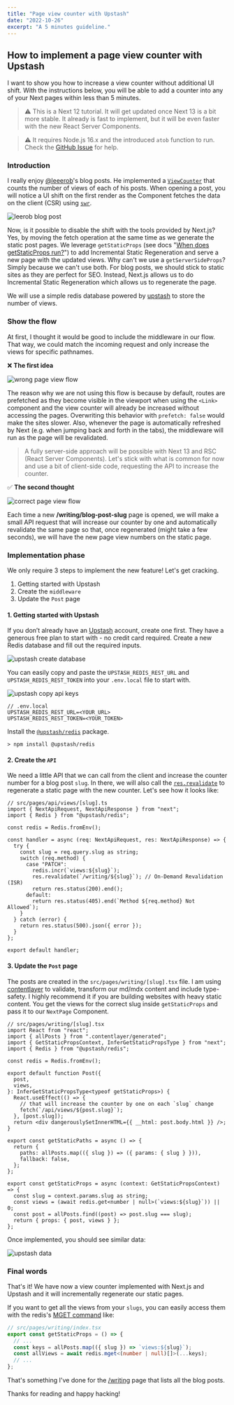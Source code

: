 ```yaml
---
title: "Page view counter with Upstash"
date: "2022-10-26"
excerpt: "A 5 minutes guideline."
---
```


## How to implement a page view counter with Upstash

I want to show you how to increase a view counter without additional UI shift. With the instructions below, you will be able to add a counter into any of your Next pages within less than 5 minutes.

> ⚠️ This is a Next 12 tutorial. It will get updated once Next 13 is a bit more stable. It already is fast to implement, but it will be even faster with the new React Server Components.

> ⚠️ It requires Node.js 16.x and the introduced `atob` function to run. Check the [GitHub Issue](https://github.com/upstash/upstash-redis/issues/216#issuecomment-1280636588) for help.

### Introduction

I really enjoy [@leeerob](https://twitter.com/leeerob)'s blog posts. He implemented a [`ViewCounter`](https://github.com/leerob/leerob.io/blob/main/components/ViewCounter.tsx) that counts the number of views of each of his posts. When opening a post, you will notice a UI shift on the first render as the Component fetches the data on the client (CSR) using [`swr`](https://swr.vercel.app).

![leerob blog post](/assets/blog/page-views/leerob-refresh-page-views.gif)

Now, is it possible to disable the shift with the tools provided by Next.js? Yes, by moving the fetch operation at the same time as we generate the static post pages. We leverage `getStaticProps` (see docs "[When does getStaticProps run?](https://nextjs.org/docs/basic-features/data-fetching/get-static-props#when-does-getstaticprops-run)") to add Incremental Static Regeneration and serve a new page with the updated views.
Why can't we use a `getServerSideProps`? Simply because we can't use both. For blog posts, we should stick to static sites as they are perfect for SEO. Instead, Next.js allows us to do Incremental Static Regeneration which allows us to regenerate the page.

We will use a simple redis database powered by [upstash](https://upstash.com) to store the number of views.

### Show the flow

At first, I thought it would be good to include the middleware in our flow. That way, we could match the incoming request and only increase the views for specific pathnames.

❌ **The first idea**

![wrong page view flow](/assets/blog/page-views/excalidraw-flow.png)

The reason why we are not using this flow is because by default, routes are prefetched as they become visible in the viewport when using the `<Link>` component and the view counter will already be increased without accessing the pages. Overwriting this behavior with `prefetch: false` would make the sites slower. Also, whenever the page is automatically refreshed by Next (e.g. when jumping back and forth in the tabs), the middleware will run as the page will be revalidated.

> A fully server-side approach will be possible with Next 13 and RSC (React Server Components). Let's stick with what is common for now and use a bit of client-side code, requesting the API to increase the counter.

✅ **The second thought**

![correct page view flow](/assets/blog/page-views/excalidraw-flow-2.png)

Each time a new **/writing/blog-post-slug** page is opened, we will make a small API request that will increase our counter by one and automatically revalidate the same page so that, once regenerated (might take a few seconds), we will have the new page view numbers on the static page.

### Implementation phase

We only require 3 steps to implement the new feature! Let's get cracking.

1. Getting started with Upstash
2. Create the `middleware`
3. Update the `Post` page

#### 1. Getting started with Upstash

If you don’t already have an [Upstash](http://console.upstash.com/) account, create one first. They have a generous free plan to start with - no credit card required. Create a new Redis database and fill out the required inputs.

![upstash create database](/assets/blog/page-views/upstash-create-db.png)

You can easily copy and paste the `UPSTASH_REDIS_REST_URL` and `UPSTASH_REDIS_REST_TOKEN` into your `.env.local` file to start with.

![upstash copy api keys](/assets/blog/page-views/upstash-api-keys.png)

```
// .env.local
UPSTASH_REDIS_REST_URL=<YOUR_URL>
UPSTASH_REDIS_REST_TOKEN=<YOUR_TOKEN>
```

Install the [`@upstash/redis`](https://www.npmjs.com/package/@upstash/redis) package.

```shell
> npm install @upstash/redis
```

#### 2. Create the `API`

We need a little API that we can call from the client and increase the counter number for a blog post `slug`. In there, we will also call the [`res.revalidate`](https://nextjs.org/docs/api-routes/response-helpers) to regenerate a static page with the new counter. Let's see how it looks like:

```tsx
// src/pages/api/views/[slug].ts
import { NextApiRequest, NextApiResponse } from "next";
import { Redis } from "@upstash/redis";

const redis = Redis.fromEnv();

const handler = async (req: NextApiRequest, res: NextApiResponse) => {
  try {
    const slug = req.query.slug as string;
    switch (req.method) {
      case "PATCH":
        redis.incr(`views:${slug}`);
        res.revalidate(`/writing/${slug}`); // On-Demand Revalidation (ISR)
        return res.status(200).end();
      default:
        return res.status(405).end(`Method ${req.method} Not Allowed`);
    }
  } catch (error) {
    return res.status(500).json({ error });
  }
};

export default handler;
```

#### 3. Update the `Post` page

The posts are created in the `src/pages/writing/[slug].tsx` file. I am using [contentlayer](http://contentlayer.dev/) to validate, transform our md/mdx content and include type-safety. I highly recommend it if you are building websites with heavy static content. You get the views for the correct slug inside `getStaticProps` and pass it to our `NextPage` Component.

```tsx
// src/pages/writing/[slug].tsx
import React from "react";
import { allPosts } from ".contentlayer/generated";
import { GetStaticPropsContext, InferGetStaticPropsType } from "next";
import { Redis } from "@upstash/redis";

const redis = Redis.fromEnv();

export default function Post({
  post,
  views,
}: InferGetStaticPropsType<typeof getStaticProps>) {
  React.useEffect(() => {
    // that will increase the counter by one on each `slug` change
    fetch(`/api/views/${post.slug}`);
  }, [post.slug]);
  return <div dangerouslySetInnerHTML={{ __html: post.body.html }} />;
}

export const getStaticPaths = async () => {
  return {
    paths: allPosts.map(({ slug }) => ({ params: { slug } })),
    fallback: false,
  };
};

export const getStaticProps = async (context: GetStaticPropsContext) => {
  const slug = context.params.slug as string;
  const views = (await redis.get<number | null>(`views:${slug}`)) || 0;
  const post = allPosts.find((post) => post.slug === slug);
  return { props: { post, views } };
};
```

Once implemented, you should see similar data:

![upstash data](/assets/blog/page-views/upstash-data.png)

### Final words

That's it! We have now a view counter implemented with Next.js and Upstash and it will incrementally regenerate our static pages.

If you want to get all the views from your `slugs`, you can easily access them with the redis's [MGET command](https://redis.io/commands/mget/) like:

```ts
// src/pages/writing/index.tsx
export const getStaticProps = () => {
  // ...
  const keys = allPosts.map(({ slug }) => `views:${slug}`);
  const allViews = await redis.mget<(number | null)[]>(...keys);
  // ...
};
```

That's something I've done for the [/writing](/writing) page that lists all the blog posts.

Thanks for reading and happy hacking!
